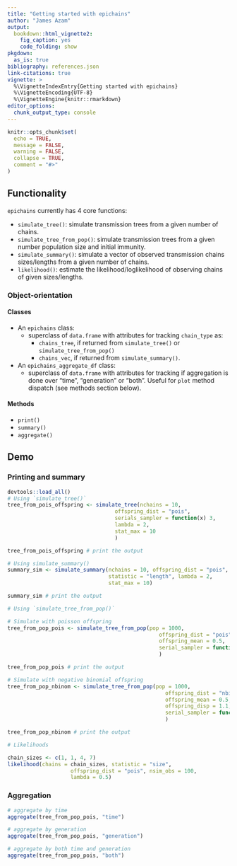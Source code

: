```yaml
---
title: "Getting started with epichains"
author: "James Azam"
output:
  bookdown::html_vignette2:
    fig_caption: yes
    code_folding: show
pkgdown:
  as_is: true
bibliography: references.json
link-citations: true
vignette: >
  %\VignetteIndexEntry{Getting started with epichains}
  %\VignetteEncoding{UTF-8}
  %\VignetteEngine{knitr::rmarkdown}
editor_options: 
  chunk_output_type: console
---
```


```r
knitr::opts_chunk$set(
  echo = TRUE,
  message = FALSE,
  warning = FALSE,
  collapse = TRUE,
  comment = "#>"
)
```

## Functionality

`epichains` currently has 4 core functions:

* `simulate_tree()`: simulate transmission trees from a given number of chains.
* `simulate_tree_from_pop()`: simulate transmission trees from a given number 
  population size and initial immunity.
* `simulate_summary()`: simulate a vector of observed transmission chains 
  sizes/lengths from a given number of chains.
* `likelihood()`: estimate the likelihood/loglikelihood of observing
  chains of given sizes/lengths.

### Object-orientation

#### Classes

* An `epichains` class:
  * superclass of `data.frame` with attributes for tracking `chain_type` as: 
    * `chains_tree`, if returned from `simulate_tree()` or 
    `simulate_tree_from_pop()`
    * `chains_vec`, if returned from `simulate_summary()`.
* An `epichains_aggregate_df` class:
  * superclass of `data.frame` with attributes for tracking if aggregation is 
  done over "time", "generation" or "both". Useful for `plot` method dispatch 
  (see methods section below).

#### Methods

* `print()`
* `summary()`
* `aggregate()`

## Demo

### Printing and summary
```r
devtools::load_all()
# Using `simulate_tree()`
tree_from_pois_offspring <- simulate_tree(nchains = 10,
                                  offspring_dist = "pois",
                                  serials_sampler = function(x) 3,
                                  lambda = 2,
                                  stat_max = 10
                                  )

tree_from_pois_offspring # print the output

# Using simulate_summary()
summary_sim <- simulate_summary(nchains = 10, offspring_dist = "pois",
                                statistic = "length", lambda = 2, 
                                stat_max = 10)

summary_sim # print the output

# Using `simulate_tree_from_pop()`

# Simulate with poisson offspring
tree_from_pop_pois <- simulate_tree_from_pop(pop = 1000,
                                                offspring_dist = "pois",
                                                offspring_mean = 0.5,
                                                serial_sampler = function(x) 3
                                                )

tree_from_pop_pois # print the output

# Simulate with negative binomial offspring
tree_from_pop_nbinom <- simulate_tree_from_pop(pop = 1000,
                                                  offspring_dist = "nbinom",
                                                  offspring_mean = 0.5,
                                                  offspring_disp = 1.1,
                                                  serial_sampler = function(x) 3
                                                  )

tree_from_pop_nbinom # print the output

# Likelihoods

chain_sizes <- c(1, 1, 4, 7)
likelihood(chains = chain_sizes, statistic = "size",
                    offspring_dist = "pois", nsim_obs = 100,
                    lambda = 0.5)
```

### Aggregation
```r

# aggregate by time
aggregate(tree_from_pop_pois, "time")

# aggregate by generation
aggregate(tree_from_pop_pois, "generation")

# aggregate by both time and generation
aggregate(tree_from_pop_pois, "both")
```

